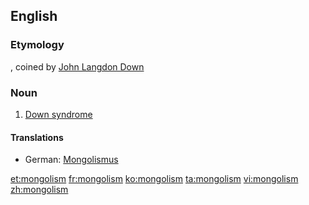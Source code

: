 ==English==
===Etymology===
{{suffix|Mongol|ism}}, coined by [[:w:John Langdon Down|John Langdon Down]]

===Noun===
{{wikipedia|Down syndrome}}
{{en-noun|-}}

# [[Down syndrome]]

====Translations====
{{trans-top|Down syndrome}}
*German: [[Mongolismus]] {{m}} {{qualifier|dated}}
{{trans-mid}}
{{trans-bottom}}

[[et:mongolism]]
[[fr:mongolism]]
[[ko:mongolism]]
[[ta:mongolism]]
[[vi:mongolism]]
[[zh:mongolism]]
